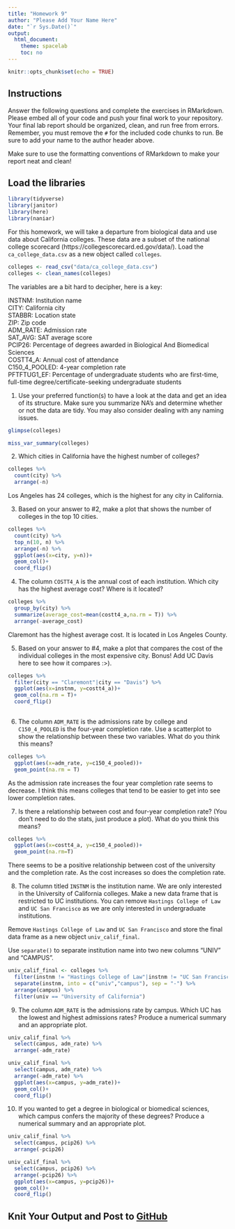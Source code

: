 ```yaml
---
title: "Homework 9"
author: "Please Add Your Name Here"
date: "`r Sys.Date()`"
output:
  html_document:
    theme: spacelab
    toc: no
---
```


```r
knitr::opts_chunk$set(echo = TRUE)
```

## Instructions
Answer the following questions and complete the exercises in RMarkdown. Please embed all of your code and push your final work to your repository. Your final lab report should be organized, clean, and run free from errors. Remember, you must remove the `#` for the included code chunks to run. Be sure to add your name to the author header above.  

Make sure to use the formatting conventions of RMarkdown to make your report neat and clean!  

## Load the libraries
```r
library(tidyverse)
library(janitor)
library(here)
library(naniar)
``` 

For this homework, we will take a departure from biological data and use data about California colleges. These data are a subset of the national college scorecard (https://collegescorecard.ed.gov/data/). Load the `ca_college_data.csv` as a new object called `colleges`.
```r
colleges <- read_csv("data/ca_college_data.csv")
colleges <- clean_names(colleges)
```

The variables are a bit hard to decipher, here is a key:  

INSTNM: Institution name  
CITY: California city  
STABBR: Location state  
ZIP: Zip code  
ADM_RATE: Admission rate  
SAT_AVG: SAT average score  
PCIP26: Percentage of degrees awarded in Biological And Biomedical Sciences  
COSTT4_A: Annual cost of attendance  
C150_4_POOLED: 4-year completion rate  
PFTFTUG1_EF: Percentage of undergraduate students who are first-time, full-time degree/certificate-seeking undergraduate students  

1. Use your preferred function(s) to have a look at the data and get an idea of its structure. Make sure you summarize NA's and determine whether or not the data are tidy. You may also consider dealing with any naming issues.
```r
glimpse(colleges)
```
```r
miss_var_summary(colleges)
```

2. Which cities in California have the highest number of colleges?
```r
colleges %>% 
  count(city) %>% 
  arrange(-n)
```
Los Angeles has 24 colleges, which is the highest for any city in California.

3. Based on your answer to #2, make a plot that shows the number of colleges in the top 10 cities.
```r
colleges %>% 
  count(city) %>% 
  top_n(10, n) %>% 
  arrange(-n) %>% 
  ggplot(aes(x=city, y=n))+
  geom_col()+
  coord_flip()
```

4. The column `COSTT4_A` is the annual cost of each institution. Which city has the highest average cost? Where is it located?
```r
colleges %>% 
  group_by(city) %>% 
  summarize(average_cost=mean(costt4_a,na.rm = T)) %>% 
  arrange(-average_cost)
```
Claremont has the highest average cost. It is located in Los Angeles County.

5. Based on your answer to #4, make a plot that compares the cost of the individual colleges in the most expensive city. Bonus! Add UC Davis here to see how it compares :>).

```r
colleges %>% 
  filter(city == "Claremont"|city == "Davis") %>% 
  ggplot(aes(x=instnm, y=costt4_a))+
  geom_col(na.rm = T)+
  coord_flip()
  
```

6. The column `ADM_RATE` is the admissions rate by college and `C150_4_POOLED` is the four-year completion rate. Use a scatterplot to show the relationship between these two variables. What do you think this means?
```r
colleges %>% 
  ggplot(aes(x=adm_rate, y=c150_4_pooled))+
  geom_point(na.rm = T)
```
As the admission rate increases the four year completion rate seems to decrease. I think this means colleges that tend to be easier to get into see lower completion rates.

7. Is there a relationship between cost and four-year completion rate? (You don't need to do the stats, just produce a plot). What do you think this means?
```r
colleges %>% 
  ggplot(aes(x=costt4_a, y=c150_4_pooled))+
  geom_point(na.rm=T)
```
There seems to be a positive relationship between cost of the university and the completion rate. As the cost increases so does the completion rate.

8. The column titled `INSTNM` is the institution name. We are only interested in the University of California colleges. Make a new data frame that is restricted to UC institutions. You can remove `Hastings College of Law` and `UC San Francisco` as we are only interested in undergraduate institutions.

Remove `Hastings College of Law` and `UC San Francisco` and store the final data frame as a new object `univ_calif_final`.

Use `separate()` to separate institution name into two new columns "UNIV" and "CAMPUS".
```r
univ_calif_final <- colleges %>% 
  filter(instnm != "Hastings College of Law"|instnm != "UC San Francisco") %>% 
  separate(instnm, into = c("univ","campus"), sep = "-") %>% 
  arrange(campus) %>% 
  filter(univ == "University of California")
```


9. The column `ADM_RATE` is the admissions rate by campus. Which UC has the lowest and highest admissions rates? Produce a numerical summary and an appropriate plot.
```r
univ_calif_final %>% 
  select(campus, adm_rate) %>% 
  arrange(-adm_rate)
```
```r
univ_calif_final %>% 
  select(campus, adm_rate) %>% 
  arrange(-adm_rate) %>% 
  ggplot(aes(x=campus, y=adm_rate))+
  geom_col()+
  coord_flip()
```


10. If you wanted to get a degree in biological or biomedical sciences, which campus confers the majority of these degrees? Produce a numerical summary and an appropriate plot.
```r
univ_calif_final %>% 
  select(campus, pcip26) %>% 
  arrange(-pcip26) 
```

```r
univ_calif_final %>% 
  select(campus, pcip26) %>% 
  arrange(-pcip26) %>% 
  ggplot(aes(x=campus, y=pcip26))+
  geom_col()+
  coord_flip()
```


## Knit Your Output and Post to [GitHub](https://github.com/FRS417-DataScienceBiologists)